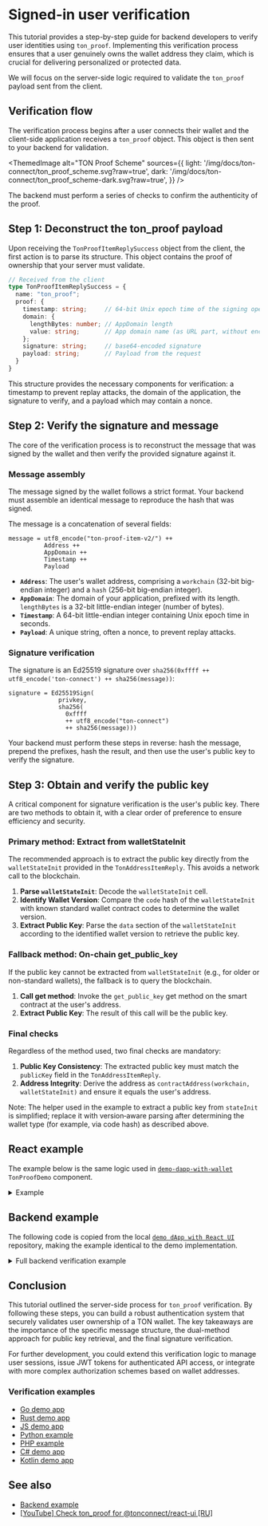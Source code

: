 
# Signed-in user verification

This tutorial provides a step-by-step guide for backend developers to verify user identities using `ton_proof`. Implementing this verification process ensures that a user genuinely owns the wallet address they claim, which is crucial for delivering personalized or protected data.

We will focus on the server-side logic required to validate the `ton_proof` payload sent from the client.

## Verification flow

The verification process begins after a user connects their wallet and the client-side application receives a `ton_proof` object. This object is then sent to your backend for validation.

<ThemedImage
  alt="TON Proof Scheme"
  sources={{
    light: '/img/docs/ton-connect/ton_proof_scheme.svg?raw=true',
    dark: '/img/docs/ton-connect/ton_proof_scheme-dark.svg?raw=true',
  }}
/>

The backend must perform a series of checks to confirm the authenticity of the proof.

## Step 1: Deconstruct the ton_proof payload

Upon receiving the `TonProofItemReplySuccess` object from the client, the first action is to parse its structure. This object contains the proof of ownership that your server must validate.

```typescript
// Received from the client
type TonProofItemReplySuccess = {
  name: "ton_proof";
  proof: {
    timestamp: string;     // 64-bit Unix epoch time of the signing operation (seconds)
    domain: {
      lengthBytes: number; // AppDomain length
      value: string;       // App domain name (as URL part, without encoding)
    };
    signature: string;     // base64-encoded signature
    payload: string;       // Payload from the request
  }
}
```

This structure provides the necessary components for verification: a timestamp to prevent replay attacks, the domain of the application, the signature to verify, and a payload which may contain a nonce.

## Step 2: Verify the signature and message

The core of the verification process is to reconstruct the message that was signed by the wallet and then verify the provided signature against it.

### Message assembly

The message signed by the wallet follows a strict format. Your backend must assemble an identical message to reproduce the hash that was signed.

The message is a concatenation of several fields:

```text
message = utf8_encode("ton-proof-item-v2/") ++
          Address ++
          AppDomain ++
          Timestamp ++
          Payload
```

- **`Address`**: The user's wallet address, comprising a `workchain` (32-bit big-endian integer) and a `hash` (256-bit big-endian integer).
- **`AppDomain`**: The domain of your application, prefixed with its length. `lengthBytes` is a 32-bit little-endian integer (number of bytes).
- **`Timestamp`**: A 64-bit little-endian integer containing Unix epoch time in seconds.
- **`Payload`**: A unique string, often a nonce, to prevent replay attacks.

### Signature verification

The signature is an Ed25519 signature over `sha256(0xffff ++ utf8_encode('ton-connect') ++ sha256(message))`:
```
signature = Ed25519Sign(
              privkey, 
              sha256(
                0xffff 
                ++ utf8_encode("ton-connect") 
                ++ sha256(message)))
```
Your backend must perform these steps in reverse: hash the message, prepend the prefixes, hash the result, and then use the user's public key to verify the signature.

## Step 3: Obtain and verify the public key

A critical component for signature verification is the user's public key. There are two methods to obtain it, with a clear order of preference to ensure efficiency and security.

### Primary method: Extract from walletStateInit

The recommended approach is to extract the public key directly from the `walletStateInit` provided in the `TonAddressItemReply`. This avoids a network call to the blockchain.

1.  **Parse `walletStateInit`**: Decode the `walletStateInit` cell.
2.  **Identify Wallet Version**: Compare the `code` hash of the `walletStateInit` with known standard wallet contract codes to determine the wallet version.
3.  **Extract Public Key**: Parse the `data` section of the `walletStateInit` according to the identified wallet version to retrieve the public key.

### Fallback method: On-chain get_public_key

If the public key cannot be extracted from `walletStateInit` (e.g., for older or non-standard wallets), the fallback is to query the blockchain.

1.  **Call get method**: Invoke the `get_public_key` get method on the smart contract at the user's address.
2.  **Extract Public Key**: The result of this call will be the public key.

### Final checks

Regardless of the method used, two final checks are mandatory:
1.  **Public Key Consistency**: The extracted public key must match the `publicKey` field in the `TonAddressItemReply`.
2.  **Address Integrity**: Derive the address as `contractAddress(workchain, walletStateInit)` and ensure it equals the user's address.

Note: The helper used in the example to extract a public key from `stateInit` is simplified; replace it with version‑aware parsing after determining the wallet type (for example, via code hash) as described above.

## React example

The example below is the same logic used in [`demo-dapp-with-wallet`](https://github.com/ton-connect/demo-dapp-with-wallet) `TonProofDemo` component.

<details>
  <summary>Example</summary>

  ```tsx
  import React, {useCallback, useEffect, useRef, useState} from 'react';
  import ReactJson from 'react-json-view';
  import './style.scss';
  import {TonProofDemoApi} from '../../TonProofDemoApi';
  import {useTonConnectUI, useTonWallet} from '@tonconnect/ui-react';
  import {CHAIN} from '@tonconnect/ui-react';
  import useInterval from '../../hooks/useInterval';

  export const TonProofDemo = () => {
    const firstProofLoading = useRef<boolean>(true);

    const [data, setData] = useState({});
    const wallet = useTonWallet();
    const [authorized, setAuthorized] = useState(false);
    const [tonConnectUI] = useTonConnectUI();

    const recreateProofPayload = useCallback(async () => {
      if (firstProofLoading.current) {
        tonConnectUI.setConnectRequestParameters({ state: 'loading' });
        firstProofLoading.current = false;
      }

      const payload = await TonProofDemoApi.generatePayload();

      if (payload) {
        tonConnectUI.setConnectRequestParameters({ state: 'ready', value: payload });
      } else {
        tonConnectUI.setConnectRequestParameters(null);
      }
    }, [tonConnectUI, firstProofLoading])

    if (firstProofLoading.current) {
      recreateProofPayload();
    }

    useInterval(recreateProofPayload, TonProofDemoApi.refreshIntervalMs);

    useEffect(() =>
      tonConnectUI.onStatusChange(async w => {
        if (!w || w.account.chain === CHAIN.TESTNET) {
          TonProofDemoApi.reset();
          setAuthorized(false);
          return;
        }

        if (w.connectItems?.tonProof && 'proof' in w.connectItems.tonProof) {
          await TonProofDemoApi.checkProof(w.connectItems.tonProof.proof, w.account);
        }

        if (!TonProofDemoApi.accessToken) {
          tonConnectUI.disconnect();
          setAuthorized(false);
          return;
        }

        setAuthorized(true);
      }), [tonConnectUI]);


    const handleClick = useCallback(async () => {
      if (!wallet) {
        return;
      }
      const response = await TonProofDemoApi.getAccountInfo(wallet.account);

      setData(response);
    }, [wallet]);

    if (!authorized) {
      return null;
    }

    return (
      <div className="ton-proof-demo">
        <h3>Demo backend API with ton_proof verification</h3>
        {authorized ? (
          <button onClick={handleClick}>
            Call backend getAccountInfo()
          </button>
        ) : (
          <div className="ton-proof-demo__error">Connect wallet to call API</div>
        )}
        <ReactJson src={data} name="response" theme="ocean" />
      </div>
    );
  }
  ```
</details>

## Backend example

The following code is copied from the local [`demo dApp with React UI`](https://github.com/ton-connect/demo-dapp-with-react-ui/tree/master/src/server) repository, making the example identical to the demo implementation.

<details>
  <summary>Full backend verification example</summary>

File: `src/server/dto/check-proof-request-dto.ts`

```ts
import {CHAIN} from "@tonconnect/ui-react";
import zod from "zod";

export const CheckProofRequest = zod.object({
  address: zod.string(),
  network: zod.enum([CHAIN.MAINNET, CHAIN.TESTNET]),
  public_key: zod.string(),
  proof: zod.object({
    timestamp: zod.number(),
    domain: zod.object({
      lengthBytes: zod.number(),
      value: zod.string(),
    }),
    payload: zod.string(),
    signature: zod.string(),
    state_init: zod.string(),
  }),
  payloadToken: zod.string(),
});

export type CheckProofRequestDto = zod.infer<typeof CheckProofRequest>;
```

File: `src/server/services/ton-proof-service.ts`

```ts
import {getSecureRandomBytes, sha256} from "@ton/crypto";
import {Address, Cell, contractAddress, loadStateInit} from "@ton/ton";
import {Buffer} from "buffer";
import {sign} from "tweetnacl";
import {CheckProofRequestDto} from "../dto/check-proof-request-dto";
import {tryParsePublicKey} from "../wrappers/wallets-data";

const tonProofPrefix = 'ton-proof-item-v2/';
const tonConnectPrefix = 'ton-connect';
const allowedDomains = [
  'tonconnect-demo-dapp-with-react-ui.vercel.app',
  'ton-connect.github.io',
  'localhost:5173'
];
const validAuthTime = 15 * 60; // 15 minute

export class TonProofService {

  /**
   * Generate a random bytes.
   */
  public async generateRandomBytes(): Promise<Buffer> {
    return await getSecureRandomBytes(32);
  }

  /**
   * Reference implementation of the checkProof method:
   * https://github.com/ton-blockchain/ton-connect/blob/main/requests-responses.md#address-proof-signature-ton_proof
   */
  public async checkProof(payload: CheckProofRequestDto, getWalletPublicKey: (address: string) => Promise<Buffer | null>): Promise<boolean> {
    try {
      const stateInit = loadStateInit(Cell.fromBase64(payload.proof.state_init).beginParse());

      // 1. First, try to obtain public key via get_public_key get-method on smart contract deployed at Address.
      // 2. If the smart contract is not deployed yet, or the get-method is missing, you need:
      //  2.1. Parse TonAddressItemReply.walletStateInit and get public key from stateInit. You can compare the walletStateInit.code
      //  with the code of standard wallets contracts and parse the data according to the found wallet version.
      let publicKey = tryParsePublicKey(stateInit) ?? await getWalletPublicKey(payload.address);
      if (!publicKey) {
        return false;
      }

      // 2.2. Check that TonAddressItemReply.publicKey equals to obtained public key
      const wantedPublicKey = Buffer.from(payload.public_key, 'hex');
      if (!publicKey.equals(wantedPublicKey)) {
        return false;
      }

      // 2.3. Check that TonAddressItemReply.walletStateInit.hash() equals to TonAddressItemReply.address. .hash() means BoC hash.
      const wantedAddress = Address.parse(payload.address);
      const address = contractAddress(wantedAddress.workChain, stateInit);
      if (!address.equals(wantedAddress)) {
        return false;
      }

      if (!allowedDomains.includes(payload.proof.domain.value)) {
        return false;
      }

      const now = Math.floor(Date.now() / 1000);
      if (now - validAuthTime > payload.proof.timestamp) {
        return false;
      }

      const message = {
        workchain: address.workChain,
        address: address.hash,
        domain: {
          lengthBytes: payload.proof.domain.lengthBytes,
          value: payload.proof.domain.value,
        },
        signature: Buffer.from(payload.proof.signature, 'base64'),
        payload: payload.proof.payload,
        stateInit: payload.proof.state_init,
        timestamp: payload.proof.timestamp
      };

      const wc = Buffer.alloc(4);
      wc.writeUInt32BE(message.workchain, 0);

      const ts = Buffer.alloc(8);
      ts.writeBigUInt64LE(BigInt(message.timestamp), 0);

      const dl = Buffer.alloc(4);
      dl.writeUInt32LE(message.domain.lengthBytes, 0);

      // message = utf8_encode("ton-proof-item-v2/") ++
      //           Address ++
      //           AppDomain ++
      //           Timestamp ++
      //           Payload
      const msg = Buffer.concat([
        Buffer.from(tonProofPrefix),
        wc,
        message.address,
        dl,
        Buffer.from(message.domain.value),
        ts,
        Buffer.from(message.payload),
      ]);

      const msgHash = Buffer.from(await sha256(msg));

      // signature = Ed25519Sign(privkey, sha256(0xffff ++ utf8_encode("ton-connect") ++ sha256(message)))
      const fullMsg = Buffer.concat([
        Buffer.from([0xff, 0xff]),
        Buffer.from(tonConnectPrefix),
        msgHash,
      ]);

      const result = Buffer.from(await sha256(fullMsg));

      return sign.detached.verify(result, message.signature, publicKey);
    } catch (e) {
      return false;
    }
  }

}
```

File: `src/server/api/check-proof.ts`

```ts
import {sha256} from "@ton/crypto";
import {HttpResponseResolver} from "msw";
import {CheckProofRequest} from "../dto/check-proof-request-dto";
import {TonApiService} from "../services/ton-api-service";
import {TonProofService} from "../services/ton-proof-service";
import {badRequest, ok} from "../utils/http-utils";
import {createAuthToken, verifyToken} from "../utils/jwt";

/**
 * Checks the proof and returns an access token.
 *
 * POST /api/check_proof
 */
export const checkProof: HttpResponseResolver = async ({request}) => {
  try {
    const body = CheckProofRequest.parse(await request.json());

    const client = TonApiService.create(body.network);
    const service = new TonProofService();

    const isValid = await service.checkProof(body, (address) => client.getWalletPublicKey(address));
    if (!isValid) {
      return badRequest({error: 'Invalid proof'});
    }

    const payloadTokenHash = body.proof.payload;
    const payloadToken = body.payloadToken;
    if (!await verifyToken(payloadToken)) {
      return badRequest({error: 'Invalid token'});
    }
    if ((await sha256(payloadToken)).toString('hex') !== payloadTokenHash) {
      return badRequest({error: 'Invalid payload token hash'})
    }

    const token = await createAuthToken({address: body.address, network: body.network});

    return ok({token: token});
  } catch (e) {
    return badRequest({error: 'Invalid request', trace: e});
  }
};
```

File: `src/server/api/generate-payload.ts`

```ts
import {sha256} from "@ton/crypto";
import {HttpResponseResolver} from "msw";
import {TonProofService} from "../services/ton-proof-service";
import {badRequest, ok} from "../utils/http-utils";
import {createPayloadToken} from "../utils/jwt";

/**
 * Generates a payload for ton proof.
 *
 * POST /api/generate_payload
 */
export const generatePayload: HttpResponseResolver = async () => {
  try {
    const service = new TonProofService();

    const randomBytes = await service.generateRandomBytes();
    const payloadToken = await createPayloadToken({
      randomBytes: randomBytes.toString('hex')
    });
    const payloadTokenHash = (await sha256(payloadToken)).toString('hex');

    return ok({
      payloadToken: payloadToken,
      payloadTokenHash: payloadTokenHash,
    });
  } catch (e) {
    return badRequest({error: 'Invalid request', trace: e});
  }
};
```

</details>

## Conclusion

This tutorial outlined the server-side process for `ton_proof` verification. By following these steps, you can build a robust authentication system that securely validates user ownership of a TON wallet. The key takeaways are the importance of the specific message structure, the dual-method approach for public key retrieval, and the final signature verification.

For further development, you could extend this verification logic to manage user sessions, issue JWT tokens for authenticated API access, or integrate with more complex authorization schemes based on wallet addresses.

### Verification examples

- [Go demo app](https://github.com/ton-connect/demo-dapp-backend)
- [Rust demo app](https://github.com/liketurbo/demo-dapp-backend-rs)
- [JS demo app](https://github.com/liketurbo/demo-dapp-backend-js)
- [Python example](https://github.com/XaBbl4/pytonconnect/blob/main/examples/check_proof.py)
- [PHP example](https://github.com/vladimirfokingithub/Ton-Connect-Proof-Php-Check)
- [C# demo app](https://github.com/WinoGarcia/TonProof.NET)
- [Kotlin demo app](https://github.com/anatolysergeev/demo-dapp-backend-kotlin)

## See also

- [Backend example](https://github.com/ton-connect/demo-dapp-with-react-ui/tree/master/src/server)
- [\[YouTube\] Check ton_proof for @tonconnect/react-ui \[RU\]](https://youtu.be/wIMbkJHv0Fs?list=PLyDBPwv9EPsCJ226xS5_dKmXXxWx1CKz_&t=2971)

<Feedback />
